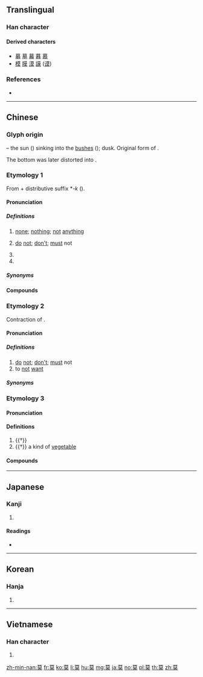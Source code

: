 {{character info/new}}
==Translingual==

===Han character===
{{Han char|rn=140|rad=艸|as=07|sn=13|four=44430|canj=TAK|ids=⿱艹旲}}

====Derived characters====
* [[募]] [[墓]] [[幕]] [[暮]] [[慕]]
* [[模]] [[膜]] [[漠]] [[謨]] ([[谟]])

===References===
* {{Han ref|kx=1035.130|dkj=31078|dj=1494.130|hdz=53217.150|uh=83AB|ud=33707|bh=B2F6|bd=45814}}

----

==Chinese==

===Glyph origin===
{{Han etym}}
{{liushu|p}} – the sun ({{zh-l|*日}}) sinking into the [[bushes]] ({{zh-l|*屮}}); dusk. Original form of {{och-l|暮|dusk}}.

The bottom was later distorted into {{zh-l|*大}}.

===Etymology 1===
{{zh-forms}}
From {{och-l|無|there is no}} + distributive suffix *''-k'' ({{zh-ref|Schuessler, 2007}}).
{{attention|zh|surname belongs in this etymology?}}

====Pronunciation====
{{zh-pron
|m=mò
|c=mok6
|h=pfs=mo̍k
|md=mŏ̤h/mŏk
|md_note=mŏ̤h - vernacular (“don't”); mŏk - literary
|mn=bo̍h/bo̍k
|mn_note=bo̍h - vernacular; bo̍k - literary
|mn-t=mog8
|w=5moq
|mc=y
|oc=y
|cat=pron,adv,part,pn
}}

=====Definitions=====
{{zh-hanzi}}

# [[none]]; [[nothing]]; [[not]] [[anything]]
# {{lb|zh|literary|or|dialectal|_|Mandarin|dialectal|_|Cantonese|Gan|Hakka|Min Dong}} [[do]] [[not]]; [[don't]]; [[must]] not
# {{n-g|particle indicating a [[rhetorical]] [[question]]}}
# {{surname|lang=zh}}

=====Synonyms=====
{{zh-dial|別}}

====Compounds====
{{zh-der|切莫|廣莫門|愛莫能助|兵機莫測|公莫舞|悔之莫及|愛莫之助|德音莫違|後悔莫及|廣莫風|干將莫邪|八莫|一籌莫展|噬臍莫及|半籌莫展|百口莫辯|望塵莫及|無適無莫|萬夫莫敵|真偽莫辨|玄妙莫測|窮寇莫追|概莫能外|萬夫莫當|相視莫逆|神鬼莫測|神祕莫測|神機莫測|杖莫如信|眾寡莫敵|欽佩莫名|百辭莫辯|百身莫贖|百思莫解|百喙莫辯|折莫|沉冤莫白|敢莫是|莫愁|莫余毒也|莫措手足|莫干山|莫明其妙|莫報萬一|舉世莫比|莫怪|莫之與京|莫此為甚|莫名其妙|莫耳|莫可名狀|莫逆交|針餌莫減|莫名|莫邪|著莫|莫過|罪莫大焉|莫三比克|莫非|莫予毒也|莫衷壹是|莫辨楮葉|莫教|變幻莫測|諱莫如深|高深莫測|莫測|莫不|莫測高深|莫可奈何|鬼神莫窺|鬼神莫測|莫難道|莫斯科|莫當|莫比|莫逆|莫若|莫逆之契|變化莫測|莫如|莫知所謂|門高莫對|莫是|錯莫|莫知所為|遮莫|莫道|莫逆之交|莫愁湖|莫說|莫得|雌雄莫辨|鞭長莫及|莫須有|莫衷一是|落莫|莫曼斯克|莫高窟|莫顯|莫逆之友|莫知所措|莫敢是|莫不是|莫展一籌|莫敢誰何|莫大}}

===Etymology 2===
{{zh-forms|alt=勿,嘜,麥}}
Contraction of {{zh-l|毋愛|m̄-ài}}.

====Pronunciation====
{{zh-pron
|mn=xm,zz,tp,kh,tn,lk,yl:mài
|mn-t=mai3
|dial=n
|cat=adv
}}

=====Definitions=====
{{zh-hanzi}} {{tlb|zh|Min Nan}}

# [[do]] [[not]]; [[don't]]; [[must]] not
# to [[not]] [[want]]

=====Synonyms=====
{{zh-dial|別}}

===Etymology 3===
{{zh-forms}}

====Pronunciation====
{{zh-pron
|m=mù
|c=mou6
|dial=n
|cat=n,a
}}

====Definitions====
{{zh-hanzi}}

# {{†}} {{zh-original|暮|[[dusk]]; [[late]]}}
# {{†}} a kind of [[vegetable]]

====Compounds====
{{zh-der|fold=1|莫景|闇莫|莫春}}

----

==Japanese==

===Kanji===
{{ja-kanji|grade=|rs=艸07}}

# {{defn|lang=ja|sort=艸07}}

====Readings====
* {{ja-readings|goon=[[も]] (mo), [[まく]] (maku)|kanon=[[ぼ]] (bo), [[ばく]] (baku)|kun=[[くれ]] (kure), [[ない]] (nai), [[なかれ]] (nakare)}}

----

==Korean==

===Hanja===
{{ko-hanja|hangeul=[[막]], [[모]]|eumhun=|rv=mak, mo|mr=mak, mo|y=mak, mo}}

# {{defn|lang=ko|sort=艸07}}

----

==Vietnamese==

===Han character===
{{vi-hantu|[[mạc]]|rs=艸07}}

# {{defn|lang=vi|sort=艸07}}

[[zh-min-nan:莫]]
[[fr:莫]]
[[ko:莫]]
[[li:莫]]
[[hu:莫]]
[[mg:莫]]
[[ja:莫]]
[[no:莫]]
[[pl:莫]]
[[th:莫]]
[[zh:莫]]